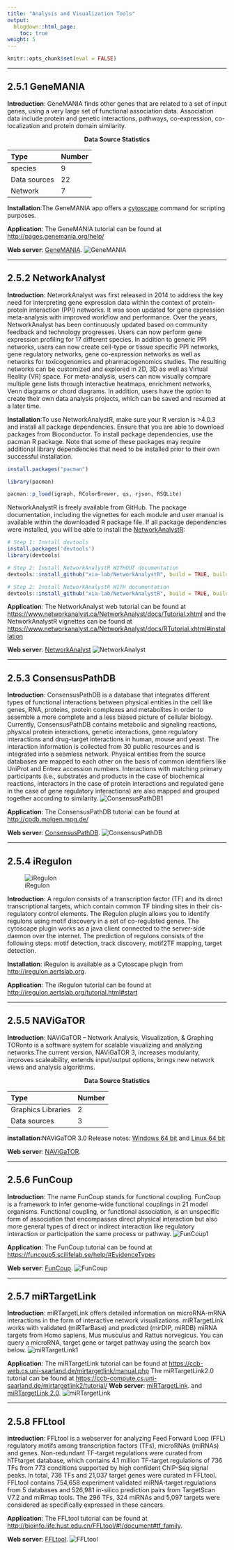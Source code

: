 ```yaml
---
title: "Analysis and Visualization Tools"
output:
  blogdown::html_page:
    toc: true
weight: 5
---
```



```r
knitr::opts_chunk$set(eval = FALSE)
```

---

## 2.5.1 **GeneMANIA**

**Introduction**: GeneMANIA finds other genes that are related to a set of input genes, using a very large set of functional association data. Association data include protein and genetic interactions, pathways, co-expression, co-localization and protein domain similarity. 

  <center><b>Data Source Statistics</b></center>
  | Type           | Number           | 
  | :------------| :--------------| 
  | species        | 9 | 
  | Data sources   | 22 | 
  | Network        | 7 | 
  
**Installation**:The GeneMANIA app offers a [cytoscape](https://apps.cytoscape.org/apps/genemania) command for scripting purposes.

**Application**: The GeneMANIA tutorial can be found at
<http://pages.genemania.org/help/>
             
**Web server**: [GeneMANIA](https://genemania.org).
![GeneMANIA](/images/GeneMANIA.jpg?width=70pc)

---

## 2.5.2 **NetworkAnalyst**

**Introduction**: NetworkAnalyst was first released in 2014 to address the key need for interpreting gene expression data within the context of protein-protein interaction (PPI) networks. It was soon updated for gene expression meta-analysis with improved workflow and performance. Over the years, NetworkAnalyst has been continuously updated based on community feedback and technology progresses. Users can now perform gene expression profiling for 17 different species. In addition to generic PPI networks, users can now create cell-type or tissue specific PPI networks, gene regulatory networks, gene co-expression networks as well as networks for toxicogenomics and pharmacogenomics studies. The resulting networks can be customized and explored in 2D, 3D as well as Virtual Reality (VR) space. For meta-analysis, users can now visually compare multiple gene lists through interactive heatmaps, enrichment networks, Venn diagrams or chord diagrams. In addition, users have the option to create their own data analysis projects, which can be saved and resumed at a later time. 

**Installation**:To use NetworkAnalystR, make sure your R version is >4.0.3 and install all package dependencies. Ensure that you are able to download packages from Bioconductor. To install package dependencies, use the pacman R package. Note that some of these packages may require additional library dependencies that need to be installed prior to their own successful installation.
```r
install.packages("pacman")

library(pacman)

pacman::p_load(igraph, RColorBrewer, qs, rjson, RSQLite)
```
NetworkAnalystR is freely available from GitHub. The package documentation, including the vignettes for each module and user manual is available within the downloaded R package file. If all package dependencies were installed, you will be able to install the [NetworkAnalystR](https://www.networkanalyst.ca/NetworkAnalyst/docs/RTutorial.xhtml):
```r
# Step 1: Install devtools
install.packages('devtools')
library(devtools)

# Step 2: Install NetworkAnalystR WITHOUT documentation
devtools::install_github("xia-lab/NetworkAnalystR", build = TRUE, build_opts = c("--no-resave-data", "--no-manual", "--no-build-vignettes"))

# Step 2: Install NetworkAnalystR WITH documentation
devtools::install_github("xia-lab/NetworkAnalystR", build = TRUE, build_opts = c("--no-resave-data", "--no-manual"), build_vignettes = TRUE)
```

**Application**: The NetworkAnalyst web tutorial can be found at
<https://www.networkanalyst.ca/NetworkAnalyst/docs/Tutorial.xhtml> and the NetworkAnalystR vignettes can be found at
<https://www.networkanalyst.ca/NetworkAnalyst/docs/RTutorial.xhtml#installation> 

**Web server**:
[NetworkAnalyst](https://www.networkanalyst.ca/)
![NetworkAnalyst](/images/NetworkAnalyst.jpg?width=60pc)

---

## 2.5.3 **ConsensusPathDB**

**Introduction**: ConsensusPathDB is a database that integrates different types of functional interactions between physical entities in the cell like genes, RNA, proteins, protein complexes and metabolites in order to assemble a more complete and a less biased picture of cellular biology. Currently, ConsensusPathDB contains metabolic and signaling reactions, physical protein interactions, genetic interactions, gene regulatory interactions and drug-target interactions in human, mouse and yeast. The interaction information is collected from 30 public resources and is integrated into a seamless network. Physical entities from the source databases are mapped to each other on the basis of common identifiers like UniProt and Entrez accession numbers. Interactions with matching primary participants (i.e., substrates and products in the case of biochemical reactions, interactors in the case of protein interactions and regulated gene in the case of gene regulatory interactions) are also mapped and grouped together according to similarity.
![ConsensusPathDB1](/images/ConsensusPathDB1.png?width=60pc)

**Application**: The ConsensusPathDB tutorial can be found at
<http://cpdb.molgen.mpg.de/>
  
**Web server**: 
[ConsensusPathDB](http://consensuspathdb.org/).
![ConsensusPathDB](/images/ConsensusPathDB.jpg?width=60pc)

---

## 2.5.4 **iRegulon**
![iRegulon](/images/iRegulon.png?width=30pc)
  
**Introduction**: A regulon consists of a transcription factor (TF) and its direct transcriptional targets, which contain common TF binding sites in their cis-regulatory control elements. The iRegulon plugin allows you to identify regulons using motif discovery in a set of co-regulated genes. The cytoscape plugin works as a java client connected to the server-side daemon over the internet. The prediction of regulons consists of the following steps: motif detection, track discovery, motif2TF mapping, target detection.

**Installation**: iRegulon is available as a Cytoscape plugin from <http://iregulon.aertslab.org>.

**Application**: The iRegulon tutorial can be found at
<http://iregulon.aertslab.org/tutorial.html#start>

---

## 2.5.5 **NAViGaTOR**

**Introduction**: NAViGaTOR –  Network Analysis, Visualization, & Graphing TORonto is a software system for scalable visualizing and analyzing networks.The current version, NAViGaTOR 3, increases modularity, improves scaleability, extends input/output options, brings new network views and analysis algorithms.

  <center><b>Data Source Statistics</b></center>
  | Type                   | Number     | 
  | :--------------------| :--------| 
  | Graphics Libraries     | 2       | 
  | Data sources           | 3       | 
  
**installation**:NAViGaTOR 3.0 Release notes: [Windows 64 bit](http://navigator.ophid.utoronto.ca/NAViGaTOR/NAViGaTOR_3_0_17_win32_win32_x86_64.exe) and [Linux 64 bit](http://navigator.ophid.utoronto.ca/NAViGaTOR/NAViGaTOR_3_0_17_linux_gtk_x86_64.sh)

**Web server**: [NAViGaTOR](http://navigator.ophid.utoronto.ca/navigatorwp/index.php/downloads/).
 
---

## 2.5.6 **FunCoup**

**Introduction**: The name FunCoup stands for functional coupling. FunCoup is a framework to infer genome-wide functional couplings in 21 model organisms. Functional coupling, or functional association, is an unspecific form of association that encompasses direct physical interaction but also more general types of direct or indirect interaction like regulatory interaction or participation the same process or pathway.
![FunCoup1](/images/FunCoup1.png?width=50pc)

**Application**: The FunCoup tutorial can be found at
<https://funcoup5.scilifelab.se/help/#EvidenceTypes>

**Web server**: [FunCoup](https://funcoup5.scilifelab.se/search/).
![FunCoup](/images/FunCoup.jpg?width=50pc)
 
---

## 2.5.7 **miRTargetLink**

**Introduction**: miRTargetLink offers detailed information on microRNA-mRNA interactions in the form of interactive network visualizations. miRTargetLink works with validated (miRTarBase) and predicted (mirDIP, miRDB) miRNA targets from Homo sapiens, Mus musculus and Rattus norvegicus. You can query a microRNA, target gene or target pathway using the search box below.
![miRTargetLink1](/images/miRTargetLink1.jpg?width=60pc)

**Application**: The miRTargetLink tutorial can be found at
<https://ccb-web.cs.uni-saarland.de/mirtargetlink/manual.php>
 The miRTargetLink2.0 tutorial can be found at
<https://ccb-compute.cs.uni-saarland.de/mirtargetlink2/tutorial/>
**Web server**: [miRTargetLink](https://ccb-web.cs.uni-saarland.de/mirtargetlink/). and [miRTargetLink 2.0](https://ccb-compute.cs.uni-saarland.de/mirtargetlink2/).
![miRTargetLink](/images/miRTargetLink.jpg?width=50pc)

---

## 2.5.8 **FFLtool**

**introduction**: FFLtool is a webserver for analyzing Feed Forward Loop (FFL) regulatory motifs among transcription factors (TFs), microRNAs (miRNAs) and genes. Non-redundant TF-target regulations were curated from hTFtarget database, which contains 4.1 million TF-target regulations of 736 TFs from 773 conditions supported by high confident ChIP-Seq signal peaks. In total, 736 TFs and 21,037 target genes were curated in FFLtool.  FFLtool contains 754,658 experiment validated miRNA-target regulations from 5 databases and 526,981 in-silico prediction pairs from TargetScan V7.2 and miRmap tools. The 296 TFs, 324 miRNAs and 5,097 targets were considered as specifically expressed in these cancers.

**Application**: The FFLtool tutorial can be found at
<http://bioinfo.life.hust.edu.cn/FFLtool/#!/document#tf_family>.

**Web server**: [FFLtool](http://bioinfo.life.hust.edu.cn/FFLtool/).
![FFLtool](/images/FFLtool.jpg?width=50pc)